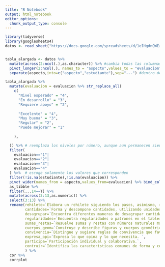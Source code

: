 ```yaml
---
title: "R Notebook"
output: html_notebook
editor_options: 
  chunk_output_type: console
---
```


```r

library(tidyverse)
library(googlesheets4)
datos <- read_sheet("https://docs.google.com/spreadsheets/d/1eIHgdnQWEz7gGUK0IUATkHhwqZOEFe4InNN0CP17sE0/edit?usp=sharing")



```



```r
tabla_alargada <- datos %>% 
  mutate(across(2:ncol(.),as.character)) %>% #cambia todas las columnas a partir de las dos para que sean de tipo caracter(texto) y no de problemas para el pivot_longer
  pivot_longer(2:ncol(.), names_to = "aspecto",values_to = "evaluacion") %>%  #redimensiona la tabla para que a partir de la columna 2, se distribuya hacia abajo, 
  separate(aspecto,into=c("aspecto","estudiante"),sep="---") #dentro de la columna aspecto, busca tres guiones y a partir de ahí, lo que está antes de esos guiones lo pone en una columna nueva llamada aspecto y lo que está después, en una columna llamada estudiante

```



```r
tabla_alargada %>% 
  mutate(evaluacion = evaluacion %>% str_replace_all(
    c(
      "Nivel esperado" = "4",
      "En desarrollo" = "3",
      "Requiere apoyo" = "2",
      
      "Excelente" = "4",
      "Muy buena" = "3",
      "Regular" = "2",
      "Puede mejorar" = "1"
      
    ),

  )) %>% # reemplaza los niveles por número, aunque aun permanecen siendo números
  filter(
    evaluacion=="1"|
    evaluacion=="2"|
    evaluacion=="3"|
    evaluacion=="4"
  ) %>%  # escoge solamente los valores que corresponden 
  filter(!is.na(estudiante),!is.na(evaluacion)) %>% 
  pivot_wider(names_from = aspecto,values_from=evaluacion) %>% bind_cols(complete.cases(.)) %>% 
  as_tibble %>% 
  filter(...14==T) %>% 
  mutate(across(3:13,as.numeric)) %>% 
  select(3:13) %>% 
  rename(rehilete=`Elabora un rehilete siguiendo los pasos, asimismo, realiza el instructivo para su realización. ` ,
         cantidades=`Forma y descompone cantidades, utilizando unidades, decenas y centenas, además, los compara.`,
         desagrupar=`Encuentra diferentes maneras de desagrupar cantidades utilizando unidades, decenas y centenas. `,
         regularidades=`Encuentra regularidades o patrones en el tablero de 100. ` ,
         sumas_restas=`Resuelve sumas y restas con números naturales mayores a 100. `,
         cuerpos_geom=`Construye y describe figuras y cuerpos geométricos.`,
         convivencia=`Distingue y sugiere reglas de convivencia que favorecen el trato respetuoso e igualitario en los sitios donde interactúa.`,
         expresa_opi=`Expresa lo que opina y lo que necesita. `,
         participa=`Participación individual y colaborativa.`,
         contruir=`Identifica las características comunes de forma y contenido de los textos instructivos para elaborar algo: título, materiales y procedimiento. `
         ) %>%  
  cor %>% 
  corrplot
```



